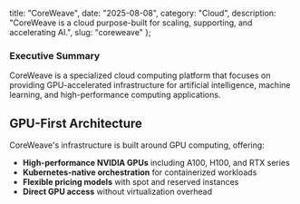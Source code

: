   title: "CoreWeave",
  date: "2025-08-08",
  category: "Cloud",
  description: "CoreWeave is a cloud purpose-built for scaling, supporting, and accelerating AI.",
  slug: "coreweave"
};

### Executive Summary

CoreWeave is a specialized cloud computing platform that focuses on providing GPU-accelerated infrastructure for artificial intelligence, machine learning, and high-performance computing applications.

## GPU-First Architecture

CoreWeave's infrastructure is built around GPU computing, offering:

- **High-performance NVIDIA GPUs** including A100, H100, and RTX series
- **Kubernetes-native orchestration** for containerized workloads
- **Flexible pricing models** with spot and reserved instances
- **Direct GPU access** without virtualization overhead